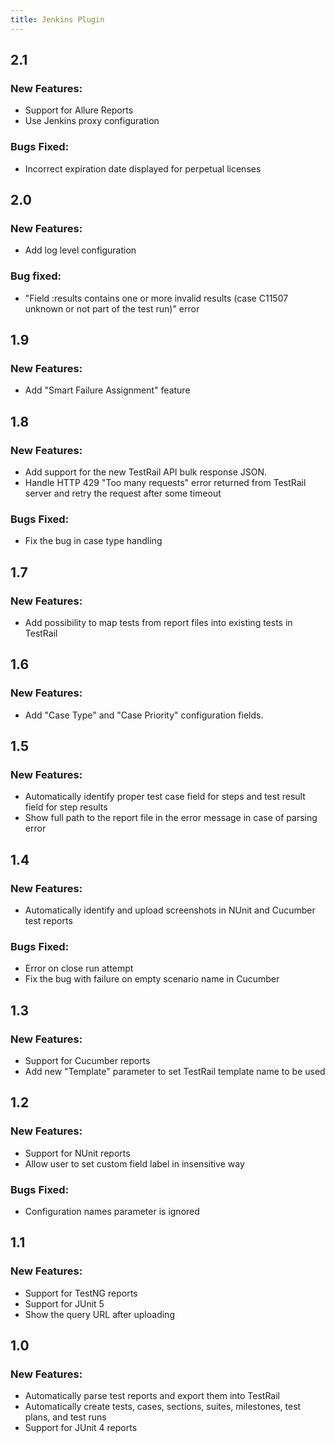 ```yaml
---
title: Jenkins Plugin
---
```


## 2.1
### New Features:
- Support for Allure Reports
- Use Jenkins proxy configuration

### Bugs Fixed:
- Incorrect expiration date displayed for perpetual licenses

## 2.0
### New Features:
- Add log level configuration

### Bug fixed:
- "Field :results contains one or more invalid results (case C11507 unknown or not part of the test run)" error

## 1.9
### New Features:
- Add "Smart Failure Assignment" feature

## 1.8
### New Features:
- Add support for the new TestRail API bulk response JSON.
- Handle HTTP 429 "Too many requests" error returned from TestRail server and retry the request after some timeout

### Bugs Fixed:
- Fix the bug in case type handling

## 1.7
### New Features:
- Add possibility to map tests from report files into existing tests in TestRail

## 1.6
### New Features:
- Add "Case Type" and "Case Priority" configuration fields.

## 1.5
### New Features:
- Automatically identify proper test case field for steps and test result field for step results
- Show full path to the report file in the error message in case of parsing error

## 1.4
### New Features:
- Automatically identify and upload screenshots in NUnit and Cucumber test reports

### Bugs Fixed:
- Error on close run attempt
- Fix the bug with failure on empty scenario name in Cucumber

## 1.3
### New Features:
- Support for Cucumber reports
- Add new "Template" parameter to set TestRail template name to be used

## 1.2
### New Features:
- Support for NUnit reports
- Allow user to set custom field label in insensitive way

### Bugs Fixed:
- Configuration names parameter is ignored

## 1.1
### New Features:
- Support for TestNG reports
- Support for JUnit 5
- Show the query URL after uploading

## 1.0
### New Features:
- Automatically parse test reports and export them into TestRail
- Automatically create tests, cases, sections, suites, milestones, test plans, and test runs
- Support for JUnit 4 reports